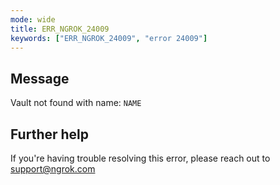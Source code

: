 ```yaml
---
mode: wide
title: ERR_NGROK_24009
keywords: ["ERR_NGROK_24009", "error 24009"]
---
```


## Message

Vault not found with name: `NAME`

## Further help

If you're having trouble resolving this error, please reach out to [support@ngrok.com](mailto:support@ngrok.com?subject=Help%20with%20ERR_NGROK_24009)
